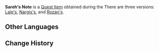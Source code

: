 {{Item Infobox
|id           = 101948; 101949; 101950
|image        = Item Notice Paper.png
|type         = Quest Items
|description  = [[Lale]] Version:<br>This time, we are looking for a kitten named Lale with black and white fur. If you wish to call for Lale's attention in cat language, you need to say "Meow, meow meow meow, meow&mdash;" with the tone going downward then upward, before ending on an even higher note.<br><br>[[Nargis]] Version:<br>This time, we are looking for a kitten named Nargis with dark-gray fur. To call for Nargis's attention in cat language, you need to say "Meow! Meow meow, meow." Stress the first meow, and be quick while saying the following meows.<br><br>[[Rozan]] Version:<br>This time, we are looking for a kitten named Rozan with gray and black stripes. To call for its attention in cat language, you should say "Meow meow meow, meow meow meow." Say it quickly with no elongation.
|source1      = Obtained during ''[[Meow... Meow meow? Meow! Meow.]]''
}}
'''Sareh's Note''' is a [[Quest Item]] obtained during the {{Quest|Meow... Meow meow? Meow! Meow.}} There are three versions: [[Meow... Meow meow? Meow! Meow.#Lale Version|Lale's]], [[Meow... Meow meow? Meow! Meow.#Nargis Version|Nargis's]], and [[Meow... Meow meow? Meow! Meow.#Rozan Version|Rozan's]].

==Other Languages==
{{Other Languages
|default_hidden = 1
|en      = Sareh's Note
|zhs     = 莎莉的便签
|zhs_rm  = Shālì de Biànqiān
|zht     = 莎莉的便條
|zht_rm  = Shālì de Biàntiáo
|ja      = サリーの便箋
|ja_rm   = Sarii no Binsen
|ko      = 사레의 메모
|ko_rm   = Sare-ui Memo
|es      = Anotaciones de Sareh
|fr      = Note de Sareh
|ru      = Записка Саре
|th      = กระดาษโน้ตของ Sareh
|th_rm   = 
|vi      = Ghi Chú Của Sareh
|de      = Sarehs Notiz
|id      = Memo dari Sareh
|pt      = Nota da Sareh
|tr      = Sareh'in Notu
|it      = Appunti di Sareh
}}

==Change History==
{{Change History|3.0}}
